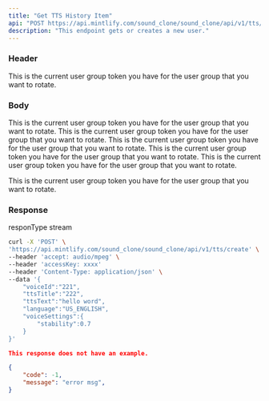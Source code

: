 ```yaml
---
title: "Get TTS History Item"
api: "POST https://api.mintlify.com/sound_clone/sound_clone/api/v1/tts/create"
description: "This endpoint gets or creates a new user."
---
```

### Header
<ParamField header="accessKey"   type="string" required>
  This is the current user group token you have for the user group that you want
  to rotate.
</ParamField>

### Body
<ParamField body="voiceId" type="string">
  This is the current user group token you have for the user group that you want
  to rotate.
</ParamField>
<ParamField body="ttsTitle" type="string">
  This is the current user group token you have for the user group that you want
  to rotate.
</ParamField>
<ParamField body="ttsText" type="string">
  This is the current user group token you have for the user group that you want
  to rotate.
</ParamField>
<ParamField body="language" type="string">
  This is the current user group token you have for the user group that you want
  to rotate.
</ParamField>
<ParamField body="voiceSettings" type="object">
<Expandable title="Toggle object">
    <ParamField body="stability" type="number">
  This is the current user group token you have for the user group that you want
  to rotate.
    </ParamField>
</Expandable>

  This is the current user group token you have for the user group that you want
  to rotate.
</ParamField>

### Response
responType stream


<RequestExample>

```bash Example Request
curl -X 'POST' \
'https://api.mintlify.com/sound_clone/sound_clone/api/v1/tts/create' \
--header 'accept: audio/mpeg' \
--header 'accessKey: xxxx'
--header 'Content-Type: application/json' \
--data '{
    "voiceId":"221",
    "ttsTitle":"222",
    "ttsText":"hello word",
    "language":"US_ENGLISH",
    "voiceSettings":{
        "stability":0.7
    }
}'
```
</RequestExample>

<ResponseExample>

```json success
This response does not have an example.
```
```json error 
{
  	"code": -1,
	"message": "error msg",
}
```

</ResponseExample>
